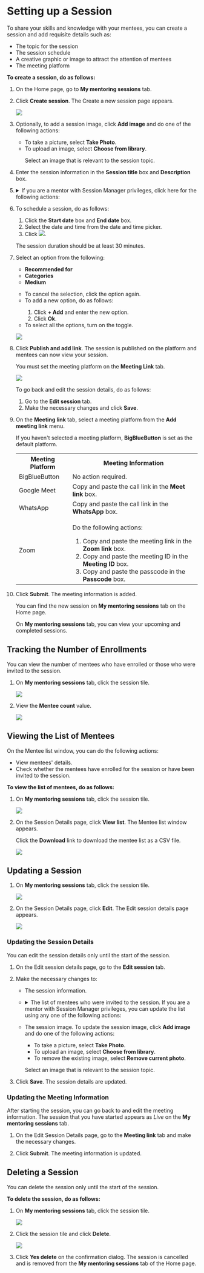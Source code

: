 
# Setting up a Session

To share your skills and knowledge with your mentees, you can create a <PartialExample mentored /> session and add requisite details such as:

* The topic for the session
* The session schedule
* A creative graphic or image to attract the attention of mentees
* The meeting platform

**To create a session, do as follows:**

1. On the Home page, go to <b>My mentoring sessions</b> tab.

2. Click <b>Create session</b>. The Create a new session page appears.

    ![](media/portal-createsession.png)

3. Optionally, to add a session image, click <b>Add image</b> and do one of the following actions:

    * To take a picture, select <b>Take Photo</b>.
    * To upload an image, select <b>Choose from library</b>.
        <p>  
        <Admonition type="tip">
        <p>Select an image that is relevant to the session topic.</p>
        </Admonition>
        </p>

4. Enter the session information in the <b>Session title</b> box and <b>Description</b> box.

5. <details>
    <summary>If you are a mentor with Session Manager privileges, click here for the following actions:</summary>
    
    1. To select the type of session, do as follows:

        1. Click the <b>Session type</b> box.
        2. Select the session type from the <b>Session type</b> dropdown and click <b>Ok</b>.
    
        <p>  
            <Admonition type="note">
            <p>You cannot change the session type after publishing the session.</p>
            </Admonition>
        </p>
    
    2. To add your name in the <b>Add mentor</b> box, do as follows:

        1. Click <b>+ Add mentor</b>. The Mentor list window appears.
        2. Find your name from the list and click <b>Add</b>.

        ![](media/mentorlistwindow.png)

        <p>  
            <Admonition type="tip">
            <p>From the Mentor or Mentee list window, you can find users by:</p>
            <ul>
            <li>Searching for the user in the <b>Search</b> box.</li>
            <li>Using filters such as the user's organization or designation.</li>
            <li>Changing the number of users listed on the page using the <b>Items per page</b> dropdown.</li>
            </ul>
            </Admonition>
        </p>

    3. To invite mentees, do as follows:

        1. Click <b>+ Add mentee</b>. The Mentee list window appears.
        2. Find a mentee from the list and click <b>Add</b>.

        ![](media/mentorlistwindow.png)

    <p>  
        <Admonition type="tip">
        <p>It is optional to invite mentees to a Public session.</p>
        </Admonition>
    </p>

    <p>  
        <Admonition type="note">
        <p>You cannot add mentees after the session enrollment limit is reached. If you add new mentees after this limit is reached, a <i>session seats full</i> message appears.</p>
        </Admonition>
    </p>
    </details>

6. To schedule a session, do as follows:
    
    1. Click the <b>Start date</b> box and <b>End date</b> box.
    2. Select the date and time from the date and time picker.
    3. Click ![](media/selectdateandtime.png).

    <p>  
        <Admonition type="note">
        <p>The session duration should be at least 30 minutes.</p>
        </Admonition>
    </p>

7. Select an option from the following:
    
    * <b>Recommended for</b>
    * <b>Categories</b>
    * <b>Medium</b>

    <p>
        <Admonition type="tip">
        <ul>
        <li>To cancel the selection, click the option again.</li>
        <li>To add a new option, do as follows:</li>
            <ol>
            <li>Click <b>+ Add</b> and enter the new option.</li>
            <li>Click <b>Ok</b>.</li>
            </ol>
        <li>To select all the options, turn on the toggle.</li>
        </ul>
        </Admonition>
    </p>

    ![](media/portal-createsessionoptions.png) 

8. Click <b>Publish and add link</b>. The session is published on the platform and mentees can now view your session.
    
    <p>
        <Admonition type="note">
        <p>You must set the meeting platform on the <b>Meeting Link</b> tab.</p>
        </Admonition>
    </p>

    ![](media/portal-addmeetinglink.png)

    <p>
        <Admonition type="tip">
        <p>To go back and edit the session details, do as follows:</p>
        <ol>
        <li>Go to the <b>Edit session</b> tab.</li>
        <li>Make the necessary changes and click <b>Save</b>.</li>
        </ol>
        </Admonition>
    </p>

9. On the <b>Meeting link</b> tab, select a meeting platform from the <b>Add meeting link</b> menu.

    <p>
        <Admonition type="note">
        <p>If you haven't selected a meeting platform, <b>BigBlueButton</b> is set as the default platform.</p>
        </Admonition>
    </p>

    <table>
    <tr>
        <th>Meeting Platform</th>
        <th>Meeting Information</th>
    </tr>
    <tr>
        <td>BigBlueButton</td>
        <td>No action required.</td>
    </tr>
    <tr>
        <td>Google Meet</td>
        <td>Copy and paste the call link in the <b>Meet link</b> box.</td>
    </tr>
    <tr>
        <td>WhatsApp</td>
        <td>Copy and paste the call link in the <b>WhatsApp</b> box.</td>
    </tr>
    <tr>
        <td>Zoom</td>
        <td><p>Do the following actions:</p><ol><li>Copy and paste the meeting link in the <b>Zoom link</b> box.</li><li>Copy and paste the meeting ID in the <b>Meeting ID</b> box.</li><li>Copy and paste the passcode in the <b>Passcode</b> box.</li></ol></td>
    </tr>
    </table>

10. Click <b>Submit</b>. The meeting information is added.

    <p>
        <Admonition type="tip">
        <p>You can find the new session on <b>My mentoring sessions</b> tab on the Home page.</p>
        <p>On <b>My mentoring sessions</b> tab, you can view your upcoming and completed sessions.</p>
        </Admonition>
    </p>

## Tracking the Number of Enrollments

You can view the number of mentees who have enrolled or those who were invited to the session.

1. On <b>My mentoring sessions</b> tab, click the session tile.

    ![](media/portal-newsession.png)

2. View the **Mentee count** value.

    ![](media/portal-editsession.png)

## Viewing the List of Mentees

On the Mentee list window, you can do the following actions:

* View mentees' details.
* Check whether the mentees have enrolled for the session or have been invited to the session.

**To view the list of mentees, do as follows:**

1. On <b>My mentoring sessions</b> tab, click the session tile.

    ![](media/portal-newsession.png)

2.  On the Session Details page, click **View list**. The Mentee list window appears.

    <p>
    <Admonition type="tip">
    <p>Click the <b>Download</b> link to download the mentee list as a CSV file.</p>
    </Admonition>
    </p>

    ![](media/menteeenrollmentlist.png)

## Updating a Session

1. On <b>My mentoring sessions</b> tab, click the session tile.

    ![](media/portal-newsession.png)

2. On the Session Details page, click <b>Edit</b>. The Edit session details page appears.

    ![](media/portal-editsession.png)

### Updating the Session Details

<p>
<Admonition type="note">
<p>You can edit the session details only until the start of the session.</p>
</Admonition>
</p>

1. On the Edit session details page, go to the <b>Edit session</b> tab.

2. Make the necessary changes to:

    * The session information.
    * <details>
        <summary>The list of mentees who were invited to the session. If you are a mentor with Session Manager privileges, you can update the list using any one of the following actions:</summary>
        <ul>
        <li>To invite new mentees, click <b>+ Add New Mentee</b> and add mentees from the list.</li>
        <li>To remove mentees from the list, click the mentee's name and click <b>Remove</b> on the Mentee list window.</li>
        </ul>
        </details>
    * The session image. To update the session image, click <b>Add image</b> and do one of the following actions:
        
        * To take a picture, select <b>Take Photo</b>.
        * To upload an image, select <b>Choose from library</b>.
        * To remove the existing image, select <b>Remove current photo</b>.

        <p>  
            <Admonition type="tip">
            <p>Select an image that is relevant to the session topic.</p>
            </Admonition>
        </p>

3. Click <b>Save</b>. The session details are updated.

### Updating the Meeting Information

<p>
<Admonition type="tip">
<p>After starting the session, you can go back to <PartialExample mentored /> and edit the meeting information. The session that you have started appears as <i>Live</i> on the <b>My mentoring sessions</b> tab.</p>
</Admonition>
</p>

1. On the Edit Session Details page, go to the <b>Meeting link</b> tab and make the necessary changes.

2. Click <b>Submit</b>. The meeting information is updated.

## Deleting a Session

<Admonition type="note">
<p>You can delete the session only until the start of the session.</p>
</Admonition>

**To delete the session, do as follows:**

1. On <b>My mentoring sessions</b> tab, click the session tile.

    ![](media/portal-newsession.png)

2. Click the session tile and click <b>Delete</b>.

    ![](media/portal-editsession.png)

3. Click <b>Yes delete</b> on the confirmation dialog. The session is cancelled and is removed from the <b>My mentoring sessions</b> tab of the Home page.



